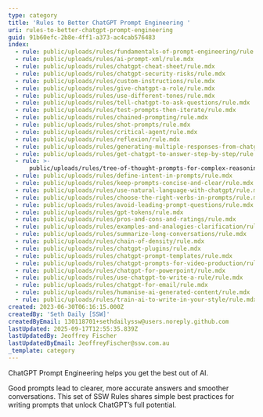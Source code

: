 ```yaml
---
type: category
title: 'Rules to Better ChatGPT Prompt Engineering '
uri: rules-to-better-chatgpt-prompt-engineering
guid: 91b60efc-2b8e-4ff1-a373-ac4cab576483
index:
  - rule: public/uploads/rules/fundamentals-of-prompt-engineering/rule.mdx
  - rule: public/uploads/rules/ai-prompt-xml/rule.mdx
  - rule: public/uploads/rules/chatgpt-cheat-sheet/rule.mdx
  - rule: public/uploads/rules/chatgpt-security-risks/rule.mdx
  - rule: public/uploads/rules/custom-instructions/rule.mdx
  - rule: public/uploads/rules/give-chatgpt-a-role/rule.mdx
  - rule: public/uploads/rules/use-different-tones/rule.mdx
  - rule: public/uploads/rules/tell-chatgpt-to-ask-questions/rule.mdx
  - rule: public/uploads/rules/test-prompts-then-iterate/rule.mdx
  - rule: public/uploads/rules/chained-prompting/rule.mdx
  - rule: public/uploads/rules/shot-prompts/rule.mdx
  - rule: public/uploads/rules/critical-agent/rule.mdx
  - rule: public/uploads/rules/reflexion/rule.mdx
  - rule: public/uploads/rules/generating-multiple-responses-from-chatgpt/rule.mdx
  - rule: public/uploads/rules/get-chatgpt-to-answer-step-by-step/rule.mdx
  - rule: >-
      public/uploads/rules/tree-of-thought-prompts-for-complex-reasoning/rule.mdx
  - rule: public/uploads/rules/define-intent-in-prompts/rule.mdx
  - rule: public/uploads/rules/keep-prompts-concise-and-clear/rule.mdx
  - rule: public/uploads/rules/use-natural-language-with-chatgpt/rule.mdx
  - rule: public/uploads/rules/choose-the-right-verbs-in-prompts/rule.mdx
  - rule: public/uploads/rules/avoid-leading-prompt-questions/rule.mdx
  - rule: public/uploads/rules/gpt-tokens/rule.mdx
  - rule: public/uploads/rules/pros-and-cons-and-ratings/rule.mdx
  - rule: public/uploads/rules/examples-and-analogies-clarification/rule.mdx
  - rule: public/uploads/rules/summarize-long-conversations/rule.mdx
  - rule: public/uploads/rules/chain-of-density/rule.mdx
  - rule: public/uploads/rules/chatgpt-plugins/rule.mdx
  - rule: public/uploads/rules/chatgpt-prompt-templates/rule.mdx
  - rule: public/uploads/rules/chatgpt-prompts-for-video-production/rule.mdx
  - rule: public/uploads/rules/chatgpt-for-powerpoint/rule.mdx
  - rule: public/uploads/rules/use-chatgpt-to-write-a-rule/rule.mdx
  - rule: public/uploads/rules/chatgpt-for-email/rule.mdx
  - rule: public/uploads/rules/humanise-ai-generated-content/rule.mdx
  - rule: public/uploads/rules/train-ai-to-write-in-your-style/rule.mdx
created: 2023-06-30T06:16:15.000Z
createdBy: 'Seth Daily [SSW]'
createdByEmail: 130118701+sethdailyssw@users.noreply.github.com
lastUpdated: 2025-09-17T12:55:35.839Z
lastUpdatedBy: Jeoffrey Fischer
lastUpdatedByEmail: JeoffreyFischer@ssw.com.au
_template: category
---
```


ChatGPT Prompt Engineering helps you get the best out of AI.

Good prompts lead to clearer, more accurate answers and smoother conversations. This set of SSW Rules shares simple best practices for writing prompts that unlock ChatGPT’s full potential.
